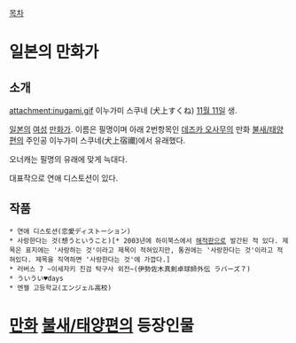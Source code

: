 [[목차]]

= 일본의 만화가 =
== 소개 ==
attachment:inugami.gif
이누가미 스쿠네 (犬上すくね) [[11월 11일]] 생.

[[일본]]의 [[여성]] [[만화가]].
이름은 필명이며 아래 2번항목인 [[데즈카 오사무]]의 만화 [[불새/태양편]]의 주인공 이누가미 스쿠네(犬上宿禰)에서 유래했다.

오너캐는 필명의 유래에 맞게 늑대다. 

대표작으로 연애 디스토션이 있다.


== 작품 ==
 * 연애 디스토션(恋愛ディストーション)
 * 사랑한다는 것(想うということ)[* 2003년에 하이북스에서 [[해적판]]으로 발간된 적 있다. 제목은 표지에는 '사랑하는 것'이라고 제목이 적혀있지만, 통권에는 '사랑한다는 것'이라고 적혀있다. 제목을 직역하면 '사랑한다는 것'에 가깝다.]
 * 러버스 7 ~이세자키 진검 탁구사 외전~(伊勢佐木真剣卓球師外伝 ラバーズ７) 
 * ういうい♥days
 * 엔젤 고등학교(エンジェル高校)

= [[만화]] [[불새/태양편]]의 등장인물 =
